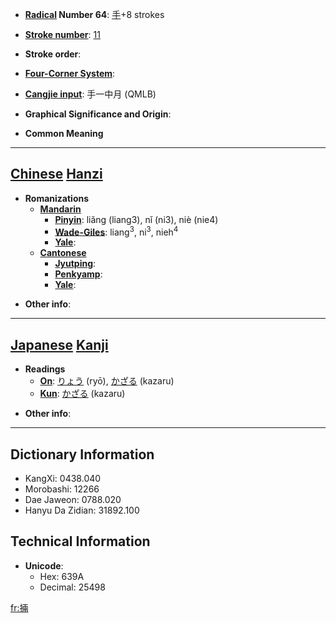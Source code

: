 * '''[[Wiktionary:Chinese radical index| Radical]] Number 64''': [[Wiktionary:Chinese radical index 手|手]]+8 strokes

* '''[[Wiktionary:Chinese total strokes index|Stroke number]]''': [[Wiktionary:Chinese total strokes index 11|11]]

* '''Stroke order''': 

* '''[[Wiktionary:Chinese four corner index|Four-Corner System]]''': 

* '''[[Wiktionary:Chinese Cangjie index|Cangjie input]]''': 手一中月 (QMLB)

* '''Graphical Significance and Origin''': 

* '''Common Meaning'''

----

== [[Chinese]] [[Hanzi]] ==

* '''Romanizations'''
** '''[[Mandarin]]'''
*** '''[[Pinyin]]''': liǎng (liang3), nǐ (ni3), niè (nie4)
*** '''[[Wade-Giles]]''': liang<sup>3</sup>, ni<sup>3</sup>, nieh<sup>4</sup>
*** '''[[Yale]]''': 
** '''[[Cantonese]]'''
*** '''[[Jyutping]]''':
*** '''[[Penkyamp]]''': 
*** '''[[Yale]]''': 

* '''Other info''': 

----

== [[Japanese]] [[Kanji]] ==

* '''Readings'''
** '''[[On]]''': [[りょう]] (ryō), [[かざる]] (kazaru)
** '''[[Kun]]''': [[かざる]] (kazaru)

* '''Other info''':  

----

== Dictionary Information ==

* KangXi: 0438.040
* Morobashi: 12266
* Dae Jaweon: 0788.020
* Hanyu Da Zidian: 31892.100

== Technical Information ==

* '''Unicode''':
** Hex: 639A
** Decimal: 25498

[[fr:掚]]